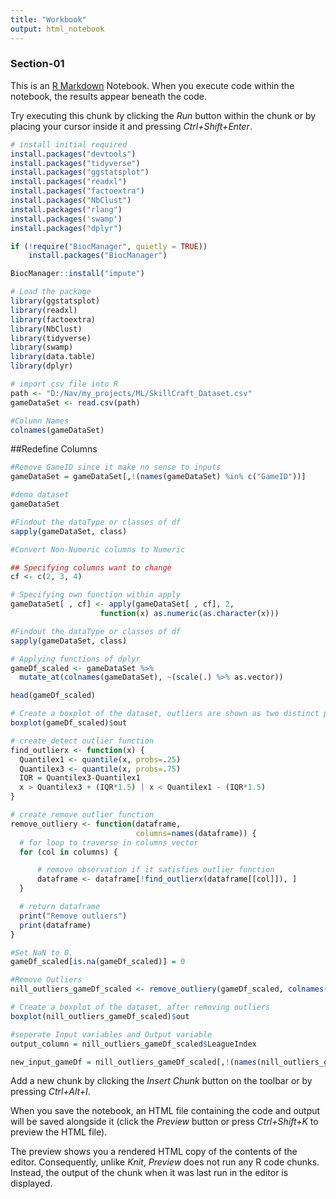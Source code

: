 ```yaml
---
title: "Workbook"
output: html_notebook
---
```

### Section-01


This is an [R Markdown](http://rmarkdown.rstudio.com) Notebook. When you execute code within the notebook, the results appear beneath the code. 

Try executing this chunk by clicking the *Run* button within the chunk or by placing your cursor inside it and pressing *Ctrl+Shift+Enter*. 

```r
# install initial required 
install.packages("devtools")
install.packages("tidyverse")
install.packages("ggstatsplot")
install.packages("readxl")
install.packages("factoextra")
install.packages("NbClust")
install.packages("rlang")
install.packages('swamp')
install.packages("dplyr") 
```
```r
if (!require("BiocManager", quietly = TRUE))
    install.packages("BiocManager")

BiocManager::install("impute")
```


```r
# Load the package
library(ggstatsplot)
library(readxl)
library(factoextra)
library(NbClust)
library(tidyverse)
library(swamp)
library(data.table)
library(dplyr)
```


```r
# import csv file into R
path <- "D:/Nav/my_projects/ML/SkillCraft_Dataset.csv"
gameDataSet <- read.csv(path)
```

```r
#Column Names
colnames(gameDataSet)
```
##Redefine Columns
```r
#Remove GameID since it make no sense to inputs
gameDataSet = gameDataSet[,!(names(gameDataSet) %in% c("GameID"))]
```

```r
#demo dataset
gameDataSet
```
```r
#Findout the dataType or classes of df
sapply(gameDataSet, class)
```

```r
#Convert Non-Numeric columns to Numeric

## Specifying columns want to change
cf <- c(2, 3, 4)

# Specifying own function within apply
gameDataSet[ , cf] <- apply(gameDataSet[ , cf], 2,            
                    function(x) as.numeric(as.character(x)))
```

```r
#Findout the dataType or classes of df
sapply(gameDataSet, class)
```

```r
# Applying functions of dplyr
gameDf_scaled <- gameDataSet %>%           
  mutate_at(colnames(gameDataSet), ~(scale(.) %>% as.vector))

head(gameDf_scaled)  
```

```r
# Create a boxplot of the dataset, outliers are shown as two distinct points
boxplot(gameDf_scaled)$out
```

```r
# create detect outlier function
find_outlierx <- function(x) { 
  Quantilex1 <- quantile(x, probs=.25)
  Quantilex3 <- quantile(x, probs=.75)
  IQR = Quantilex3-Quantilex1
  x > Quantilex3 + (IQR*1.5) | x < Quantilex1 - (IQR*1.5)
}
```

```r
# create remove outlier function
remove_outliery <- function(dataframe,
                            columns=names(dataframe)) { 
  # for loop to traverse in columns vector
  for (col in columns) {

      # remove observation if it satisfies outlier function
      dataframe <- dataframe[!find_outlierx(dataframe[[col]]), ]
  }

  # return dataframe
  print("Remove outliers")
  print(dataframe)
}
```


```r
#Set NaN to 0.
gameDf_scaled[is.na(gameDf_scaled)] = 0

#Remove Outliers
nill_outliers_gameDf_scaled <- remove_outliery(gameDf_scaled, colnames(gameDf_scaled))
```

```r
# Create a boxplot of the dataset, after removing outliers
boxplot(nill_outliers_gameDf_scaled)$out
```

```r
#seperate Input variables and Output variable
output_column = nill_outliers_gameDf_scaled$LeagueIndex  

new_input_gameDf = nill_outliers_gameDf_scaled[,!(names(nill_outliers_gameDf_scaled) %in% c("LeagueIndex"))]
```





Add a new chunk by clicking the *Insert Chunk* button on the toolbar or by pressing *Ctrl+Alt+I*.

When you save the notebook, an HTML file containing the code and output will be saved alongside it (click the *Preview* button or press *Ctrl+Shift+K* to preview the HTML file).

The preview shows you a rendered HTML copy of the contents of the editor. Consequently, unlike *Knit*, *Preview* does not run any R code chunks. Instead, the output of the chunk when it was last run in the editor is displayed.
